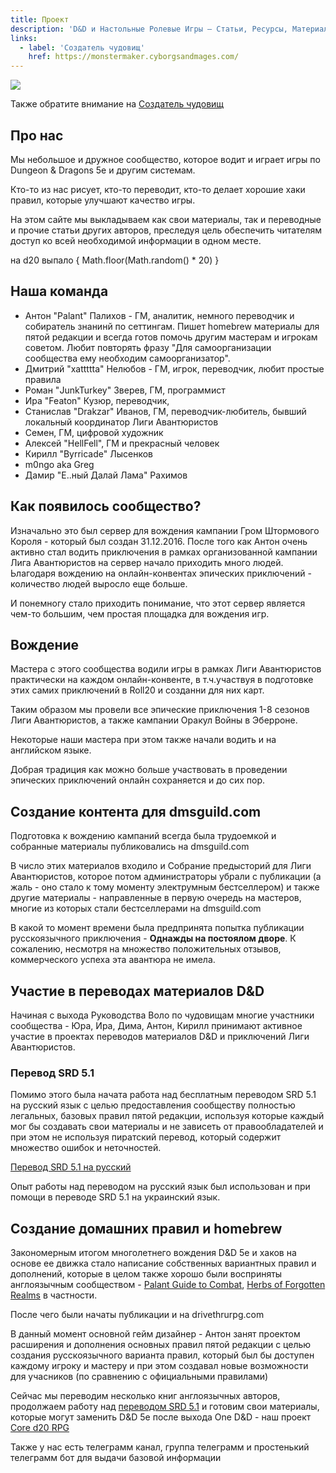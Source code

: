 ```yaml
---
title: Проект
description: 'D&D и Настольные Ролевые Игры – Статьи, Ресурсы, Материалы'
links:
  - label: 'Создатель чудовищ'
    href: https://monstermaker.cyborgsandmages.com/
---
```


![](~assets/branding/banner.jpg)

Также обратите внимание на [Создатель чудовищ](https://monstermaker.cyborgsandmages.com/)

## Про нас

Мы небольшое и дружное сообщество, которое водит и играет игры по Dungeon & Dragons 5e и другим системам.

Кто-то из нас рисует, кто-то переводит, кто-то делает хорошие хаки правил, которые улучшают качество игры.

На этом сайте мы выкладываем как свои материалы, так и переводные и прочие статьи других авторов, преследуя цель обеспечить читателям доступ ко всей необходимой информации в одном месте.



на d20 выпало { Math.floor(Math.random() \* 20) }



## Наша команда

- Антон "Palant" Палихов - ГМ, аналитик, немного переводчик и собиратель знанинй по сеттингам. Пишет homebrew материалы для пятой редакции и всегда готов помочь другим мастерам и игрокам советом. Любит повторять фразу "Для самоорганизации сообщества ему необходим самоорганизатор".
- Дмитрий "xattttta" Нелюбов - ГМ, игрок, переводчик, любит простые правила
- Роман "JunkTurkey" Зверев, ГМ, программист
- Ира "Featon" Кузюр, переводчик,
- Станислав "Drakzar" Иванов, ГМ, переводчик-любитель, бывший локальный координатор Лиги Авантюристов
- Семен, ГМ, цифровой художник
- Алексей "HellFell", ГМ и прекрасный человек
- Кирилл "Byrricade" Лысенков
- m0ngo aka Greg
- Дамир "Е..ный Далай Лама" Рахимов

## Как появилось сообщество?

Изначально это был сервер для вождения кампании Гром Штормового Короля - который был создан 31.12.2016. После того как Антон очень активно стал водить приключения в рамках организованной кампании Лига Авантюристов на сервер начало приходить много людей. Ьлагодаря вождению на онлайн-конвентах эпических приключений - количество людей выросло еще больше.

И понемногу стало приходить понимание, что этот сервер является чем-то большим, чем простая площадка для вождения игр.

## Вождение

Мастера с этого сообщества водили игры в рамках Лиги Авантюристов практически на каждом онлайн-конвенте, в т.ч.участвуя в подготовке этих самих приключений в Roll20 и созданни для них карт.

Таким образом мы провели все эпические приключения 1-8 сезонов Лиги Авантюристов, а также кампании Оракул Войны в Эберроне.

Некоторые наши мастера при этом также начали водить и на английском языке.

Добрая традиция как можно больше участвовать в проведении эпических приключений онлайн сохраняется и до сих пор.

## Создание контента для dmsguild.com

Подготовка к вождению кампаний всегда была трудоемкой и собранные материалы публиковались на dmsguild.com

В число этих материалов входило и Собрание предысторий для Лиги Авантюристов, которое потом администраторы убрали с публикации (а жаль - оно стало к тому моменту электрумным бестселлером) и также другие материалы - направленные в первую очередь на мастеров, многие из которых стали бестселлерами на dmsguild.com

В какой то момент времени была предпринята попытка публикации русскоязычного приключения - **Однажды на постоялом дворе**. К сожалению, несмотря на множество положительных отзывов, коммерческого успеха эта авантюра не имела.

## Участие в переводах материалов D&D

Начиная с выхода Руководства Воло по чудовищам многие участники сообщества - Юра, Ира, Дима, Антон, Кирилл принимают активное участие в проектах переводов материалов D&D и приключений Лиги Авантюристов.

### Перевод SRD 5.1

Помимо этого была начата работа над бесплатным переводом SRD 5.1 на русский язык с целью предоставления сообществу полностью легальных, базовых правил пятой редакции, используя которые каждый мог бы создавать свои материалы и не зависеть от правообладателей и при этом не используя пиратский перевод, который содержит множество ошибок и неточностей.

[Перевод SRD 5.1 на русский](https://cyborgsandmages.com/srd-translate)

Опыт работы над переводом на русский язык был использован и при помощи в переводе SRD 5.1 на украинский язык.

## Создание домашних правил и homebrew

Закономерным итогом многолетнего вождения D&D 5e и хаков на основе ее движка стало написание собственных вариантных правил и дополнений, которые в целом также хорошо были восприняты англоязычным сообществом - [Palant Guide to Combat](https://www.dmsguild.com/product/305891/Palants-Guide-to-Combat?affiliate_id=759617), [Herbs of Forgotten Realms](https://www.dmsguild.com/product/291511/Herbs-of-Forgotten-Realms?affiliate_id=759617) в частности.

После чего были начаты публикации и на drivethrurpg.com

В данный момент основной гейм дизайнер - Антон занят проектом расширения и дополнения основных правил пятой редакции с целью создания русскоязычного варианта правил, который был бы доступен каждому игроку и мастеру и при этом создавал новые возможности для учасников (по сравнению с официальными правилами)

<Aside>

Сейчас мы переводим несколько книг англоязычных авторов, продолжаем работу над [переводом SRD 5.1](https://srd.dnd-5e.org/) и готовим свои материалы, которые могут заменить D&D 5e после выхода One D&D - наш проект [Core d20 RPG](https://cyborgsandmages.com/cored20rpg)

</Aside>

<Aside>

Также у нас есть телеграмм канал, группа телеграмм и простенький телеграмм бот для выдачи базовой информации

</Aside>
